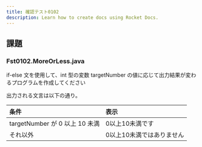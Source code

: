 ```yaml
---
title: 確認テスト0102
description: Learn how to create docs using Rocket Docs.
---
```


## 課題 

### Fst0102.MoreOrLess.java

if-else 文を使用して、int 型の変数 targetNumber の値に応じて出力結果が変わるプログラムを作成してください

出力される文言は以下の通り。

|条件 |表示 |
|:-- |:-- |
|targetNumber が 0 以上 10 未満 |0以上10未満です |
|それ以外 |0以上10未満ではありません |
